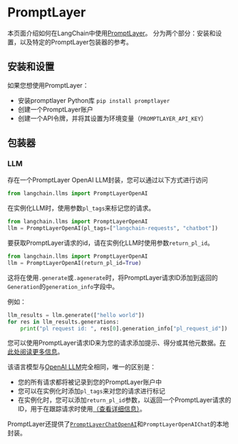 # PromptLayer

本页面介绍如何在LangChain中使用[PromptLayer](https://www.promptlayer.com)。
分为两个部分：安装和设置，以及特定的PromptLayer包装器的参考。

## 安装和设置

如果您想使用PromptLayer：
- 安装promptlayer Python库 `pip install promptlayer`
- 创建一个PromptLayer账户
- 创建一个API令牌，并将其设置为环境变量（`PROMPTLAYER_API_KEY`）

## 包装器

### LLM

存在一个PromptLayer OpenAI LLM封装，您可以通过以下方式进行访问
```python
from langchain.llms import PromptLayerOpenAI
```

在实例化LLM时，使用参数`pl_tags`来标记您的请求。
```python
from langchain.llms import PromptLayerOpenAI
llm = PromptLayerOpenAI(pl_tags=["langchain-requests", "chatbot"])
```

要获取PromptLayer请求的id，请在实例化LLM时使用参数`return_pl_id`。
```python
from langchain.llms import PromptLayerOpenAI
llm = PromptLayerOpenAI(return_pl_id=True)
```
这将在使用`.generate`或`.agenerate`时，将PromptLayer请求ID添加到返回的`Generation`的`generation_info`字段中。

例如：
```python
llm_results = llm.generate(["hello world"])
for res in llm_results.generations:
    print("pl request id: ", res[0].generation_info["pl_request_id"])
```
您可以使用PromptLayer请求ID来为您的请求添加提示、得分或其他元数据。[在此处阅读更多信息](https://magniv.notion.site/Track-4deee1b1f7a34c1680d085f82567dab9)。

该语言模型与[OpenAI LLM](./openai.md)完全相同，唯一的区别是：
- 您的所有请求都将被记录到您的PromptLayer账户中
- 您可以在实例化时添加`pl_tags`来对您的请求进行标记
- 在实例化时，您可以添加`return_pl_id`参数，以返回一个PromptLayer请求的ID，用于在跟踪请求时使用[（查看详细信息）](https://magniv.notion.site/Track-4deee1b1f7a34c1680d085f82567dab9)。

PromptLayer还提供了[`PromptLayerChatOpenAI`](/docs/modules/model_io/models/chat/integrations/promptlayer_chatopenai.html)和`PromptLayerOpenAIChat`的本地封装。
